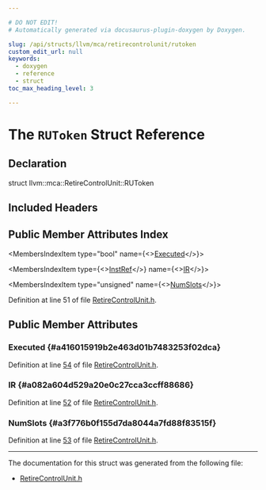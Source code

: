 ```yaml
---

# DO NOT EDIT!
# Automatically generated via docusaurus-plugin-doxygen by Doxygen.

slug: /api/structs/llvm/mca/retirecontrolunit/rutoken
custom_edit_url: null
keywords:
  - doxygen
  - reference
  - struct
toc_max_heading_level: 3

---
```





# The `RUToken` Struct Reference

<DoxygenPage pluginConfig={pluginConfig}>



## Declaration

<CodeBlock>struct llvm::mca::RetireControlUnit::RUToken</CodeBlock>

## Included Headers

<IncludesList>
<IncludesListItem
  filePath="llvm/MCA/HardwareUnits/RetireControlUnit.h"
  permalink="/docs/api/files/include/include/llvm/include/llvm/mca/include/llvm/mca/hardwareunits/retirecontrolunit-h"
  isLocal="true" />
</IncludesList>

## Public Member Attributes Index

<MembersIndex>

<MembersIndexItem
  type="bool"
  name={<><a href="#a416015919b2e463d01b7483253f02dca">Executed</a></>}>
</MembersIndexItem>

<MembersIndexItem
  type={<><a href="/docs/api/classes/llvm/mca/instref">InstRef</a></>}
  name={<><a href="#a082a604d529a20e0c27cca3ccff88686">IR</a></>}>
</MembersIndexItem>

<MembersIndexItem
  type="unsigned"
  name={<><a href="#a3f776b0f155d7da8044a7fd88f83515f">NumSlots</a></>}>
</MembersIndexItem>

</MembersIndex>


Definition at line 51 of file <a href="/docs/api/files/include/include/llvm/include/llvm/mca/include/llvm/mca/hardwareunits/retirecontrolunit-h">RetireControlUnit.h</a>.

<SectionDefinition>

## Public Member Attributes

### Executed {#a416015919b2e463d01b7483253f02dca}

<MemberDefinition
  prototype="bool llvm::mca::RetireControlUnit::RUToken::Executed">

Definition at line <a href="/docs/api/files/include/include/llvm/include/llvm/mca/include/llvm/mca/hardwareunits/retirecontrolunit-h/#l00054">54</a> of file <a href="/docs/api/files/include/include/llvm/include/llvm/mca/include/llvm/mca/hardwareunits/retirecontrolunit-h">RetireControlUnit.h</a>.
</MemberDefinition>

### IR {#a082a604d529a20e0c27cca3ccff88686}

<MemberDefinition
  prototype="InstRef llvm::mca::RetireControlUnit::RUToken::IR">

Definition at line <a href="/docs/api/files/include/include/llvm/include/llvm/mca/include/llvm/mca/hardwareunits/retirecontrolunit-h/#l00052">52</a> of file <a href="/docs/api/files/include/include/llvm/include/llvm/mca/include/llvm/mca/hardwareunits/retirecontrolunit-h">RetireControlUnit.h</a>.
</MemberDefinition>

### NumSlots {#a3f776b0f155d7da8044a7fd88f83515f}

<MemberDefinition
  prototype="unsigned llvm::mca::RetireControlUnit::RUToken::NumSlots">

Definition at line <a href="/docs/api/files/include/include/llvm/include/llvm/mca/include/llvm/mca/hardwareunits/retirecontrolunit-h/#l00053">53</a> of file <a href="/docs/api/files/include/include/llvm/include/llvm/mca/include/llvm/mca/hardwareunits/retirecontrolunit-h">RetireControlUnit.h</a>.
</MemberDefinition>

</SectionDefinition>

<hr/>

The documentation for this struct was generated from the following file:

<ul>
<li><a href="/docs/api/files/include/include/llvm/include/llvm/mca/include/llvm/mca/hardwareunits/retirecontrolunit-h">RetireControlUnit.h</a></li>
</ul>

</DoxygenPage>
